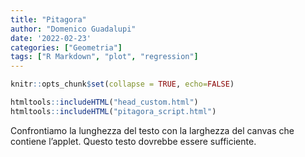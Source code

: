 ```yaml
---
title: "Pitagora"
author: "Domenico Guadalupi"
date: '2022-02-23'
categories: ["Geometria"]
tags: ["R Markdown", "plot", "regression"]
---
```


```r
knitr::opts_chunk$set(collapse = TRUE, echo=FALSE)
```


```r

htmltools::includeHTML("head_custom.html")
htmltools::includeHTML("pitagora_script.html")
```
<div id="CSCanvas" class="CindyJS-widget"></div>


Confrontiamo la lunghezza del testo con la larghezza del canvas che contiene l'applet. Questo testo dovrebbe essere sufficiente.


